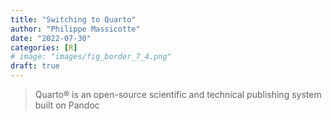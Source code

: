 ```yaml
---
title: "Switching to Quarto"
author: "Philippe Massicotte"
date: "2022-07-30"
categories: [R]
# image: "images/fig_border_7_4.png"
draft: true
---
```


> Quarto® is an open-source scientific and technical publishing system built on Pandoc